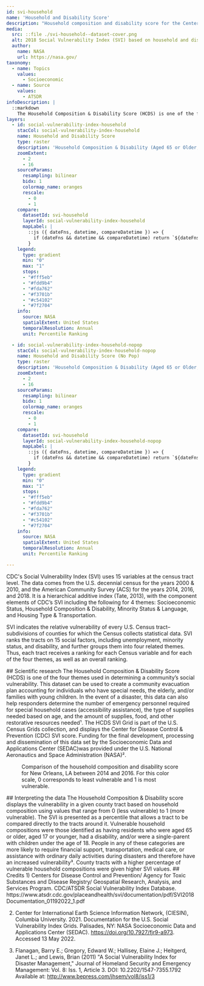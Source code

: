 ```yaml
---
id: svi-household
name: 'Household and Disability Score'
description: "Household composition and disability score for the Centers for Disease Control and Prevention (CDC) Social Vulnerability Index (SVI) gridded at a spatial resolution of 1 km"
media:
  src: ::file ./svi-household--dataset-cover.png
  alt: 2018 Social Vulnerability Index (SVI) based on household and disability score.
  author:
    name: NASA
    url: https://nasa.gov/
taxonomy:
  - name: Topics
    values:
      - Socioeconomic
  - name: Source
    values:
      - ATSDR
infoDescription: |
  ::markdown
    The Household Composition & Disability Score (HCDS) is one of the four themes used in determining a community’s social vulnerability. This dataset can be used to create a community evacuation plan accounting for individuals who have special needs, the elderly, and/or families with young children. In the event of a disaster, this data can also help responders determine the number of emergency personnel required for special household cases (accessibility assistance), the type of supplies needed based on age, and the amount of supplies, food, and other restorative resources needed¹. The HCDS SVI Grid is part of the U.S. Census Grids collection, and displays the Center for Disease Control & Prevention (CDC) SVI score. Funding for the final development, processing and dissemination of this data set by the Socioeconomic Data and Applications Center (SEDAC)was provided under the U.S. National Aeronautics and Space Administration (NASA)². 
layers:
  - id: social-vulnerability-index-household
    stacCol: social-vulnerability-index-household
    name: Household and Disability Score
    type: raster
    description: 'Household Composition & Disability (Aged 65 or Older, Aged 17 or Younger, Civilian with a Disability, Single-Parent Households) - Percentile ranking'
    zoomExtent:
      - 2
      - 16
    sourceParams:
      resampling: bilinear
      bidx: 1
      colormap_name: oranges
      rescale:
        - 0
        - 1
    compare:
      datasetId: svi-household
      layerId: social-vulnerability-index-household
      mapLabel: |
        ::js ({ dateFns, datetime, compareDatetime }) => {
          if (dateFns && datetime && compareDatetime) return `${dateFns.format(datetime, 'yyyy')} VS ${dateFns.format(compareDatetime, 'yyyy')}`;
        }
    legend:
      type: gradient
      min: "0"
      max: "1"
      stops:
      - "#fff5eb"
      - "#fdd9b4"
      - "#fda762"
      - "#f3701b"
      - "#c54102"
      - "#7f2704"
    info:
      source: NASA
      spatialExtent: United States
      temporalResolution: Annual 
      unit: Percentile Ranking 

  - id: social-vulnerability-index-household-nopop
    stacCol: social-vulnerability-index-household-nopop
    name: Household and Disability Score (No Pop)
    type: raster
    description: 'Household Composition & Disability (Aged 65 or Older, Aged 17 or Younger, Civilian with a Disability, Single-Parent Households) - Percentile ranking'
    zoomExtent:
      - 2
      - 16
    sourceParams:
      resampling: bilinear
      bidx: 1
      colormap_name: oranges
      rescale:
        - 0
        - 1
    compare:
      datasetId: svi-household
      layerId: social-vulnerability-index-household-nopop
      mapLabel: |
        ::js ({ dateFns, datetime, compareDatetime }) => {
          if (dateFns && datetime && compareDatetime) return `${dateFns.format(datetime, 'yyyy')} VS ${dateFns.format(compareDatetime, 'yyyy')}`;
        }
    legend:
      type: gradient
      min: "0"
      max: "1"
      stops:
      - "#fff5eb"
      - "#fdd9b4"
      - "#fda762"
      - "#f3701b"
      - "#c54102"
      - "#7f2704"
    info:
      source: NASA
      spatialExtent: United States
      temporalResolution: Annual 
      unit: Percentile Ranking 

---
```


<Block>
<Prose>
CDC's Social Vulnerability Index (SVI) uses 15 variables at the census tract level. The data comes from the U.S. decennial census for the years 2000 & 2010, and the American Community Survey (ACS) for the years 2014, 2016, and 2018. It is a hierarchical additive index (Tate, 2013), with the component elements of CDC’s SVI including the following for 4 themes: Socioeconomic Status, Household Composition & Disability, Minority Status & Language, and Housing Type & Transportation.

SVI indicates the relative vulnerability of every U.S. Census tract–subdivisions of counties for which the Census collects statistical data. SVI ranks the tracts on 15 social factors, including unemployment, minority status, and disability, and further groups them into four related themes. Thus, each tract receives a ranking for each Census variable and for each of the four themes, as well as an overall ranking.
</Prose>
</Block>

<Block>
<Prose>
## Scientific research
The Household Composition & Disability Score (HCDS) is one of the four themes used in determining a community’s social vulnerability. This dataset can be used to create a community evacuation plan accounting for individuals who have special needs, the elderly, and/or families with young children. In the event of a disaster, this data can also help responders determine the number of emergency personnel required for special household cases (accessibility assistance), the type of supplies needed based on age, and the amount of supplies, food, and other restorative resources needed¹. The HCDS SVI Grid is part of the U.S. Census Grids collection, and displays the Center for Disease Control & Prevention (CDC) SVI score. Funding for the final development, processing and dissemination of this data set by the Socioeconomic Data and Applications Center (SEDAC)was provided under the U.S. National Aeronautics and Space Administration (NASA)². 
</Prose>
</Block>

<Block type='full'>
<Figure>
  <Map
    datasetId='svi-household'
    layerId='social-vulnerability-index-household'
    dateTime='2014-01-01'
    zoom={10}
    center={[-90.18,29.96]}
    compareDateTime='2016-01-01'
  />
  <Caption
    attrAuthor='NASA'
    attrUrl='https://nasa.gov/'
  >
    Comparison of the household composition and disability score for New Orleans, LA between 2014 and 2016. For this color scale, 0 corresponds to least vulnerable and 1 is most vulnerable.
  </Caption>
</Figure>
<Prose>
## Interpreting the data
The Household Composition & Disability score displays the vulnerability in a given county tract based on household composition using values that range from 0 (less vulnerable) to 1 (more vulnerable). The SVI is presented as a percentile that allows a tract to be compared directly to the tracts around it. Vulnerable household compositions were those identified as having residents who were aged 65 or older, aged 17 or younger, had a disability, and/or were a single-parent with children under the age of 18. People in any of these categories are more likely to require financial support, transportation, medical care, or assistance with ordinary daily activities during disasters and therefore have an increased vulnerability³. County tracts with a higher percentage of vulnerable household compositions were given higher SVI values.
</Prose>
</Block>

<Block>
<Prose>
## Credits
1) Centers for Disease Control and Prevention/ Agency for Toxic Substances and Disease Registry/ Geospatial Research, Analysis, and Services Program. CDC/ATSDR Social Vulnerability Index Database. https://www.atsdr.cdc.gov/placeandhealth/svi/documentation/pdf/SVI2018Documentation_01192022_1.pdf

2) Center for International Earth Science Information Network, (CIESIN), Columbia University. 2021. Documentation for the U.S. Social Vulnerability Index Grids. Palisades, NY: NASA Socioeconomic Data and Applications Center (SEDAC). https://doi.org/10.7927/fjr9-a973. Accessed 13 May 2022.

3) Flanagan, Barry E.; Gregory, Edward W.; Hallisey, Elaine J.; Heitgerd, Janet L.; and Lewis, Brian (2011) "A Social Vulnerability Index for Disaster Management," Journal of Homeland Security and Emergency Management: Vol. 8: Iss. 1, Article 3. DOI: 10.2202/1547-7355.1792 Available at: http://www.bepress.com/jhsem/vol8/iss1/3 
</Prose>
</Block>
